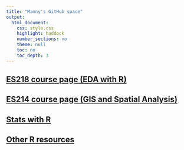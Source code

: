 ```yaml
---
title: "Manny's GitHub space"
output:
  html_document:
    css: style.css
    highlight: haddock
    number_sections: no
    theme: null
    toc: no
    toc_depth: 3
---
```




## [ES218 course page (EDA with R)](ES218/index.html)

## [ES214 course page (GIS and Spatial Analysis)](Spatial/index.html)

## [Stats with R](Stats-in-R/index.html)

## [Other R resources](http://personal.colby.edu/personal/m/mgimond/)


